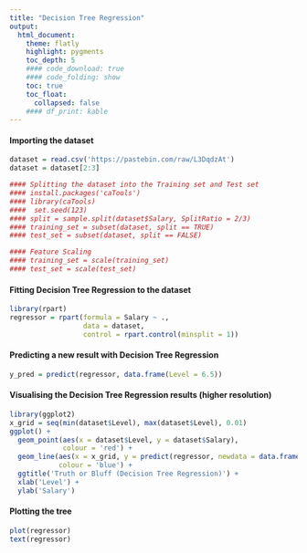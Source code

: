 ```yaml
---
title: "Decision Tree Regression"
output:
  html_document:
    theme: flatly
    highlight: pygments
    toc_depth: 5
    #### code_download: true
    #### code_folding: show
    toc: true
    toc_float:
      collapsed: false
    #### df_print: kable
---
```


#### Importing the dataset
```r
dataset = read.csv('https://pastebin.com/raw/L3DqdzAt')
dataset = dataset[2:3]
```

```r
#### Splitting the dataset into the Training set and Test set
#### install.packages('caTools')
#### library(caTools)
####  set.seed(123)
#### split = sample.split(dataset$Salary, SplitRatio = 2/3)
#### training_set = subset(dataset, split == TRUE)
#### test_set = subset(dataset, split == FALSE)

#### Feature Scaling
#### training_set = scale(training_set)
#### test_set = scale(test_set)
```

#### Fitting Decision Tree Regression to the dataset
```r
library(rpart)
regressor = rpart(formula = Salary ~ .,
                  data = dataset,
                  control = rpart.control(minsplit = 1))
```


#### Predicting a new result with Decision Tree Regression
```r
y_pred = predict(regressor, data.frame(Level = 6.5))
```


#### Visualising the Decision Tree Regression results (higher resolution)
```r
library(ggplot2)
x_grid = seq(min(dataset$Level), max(dataset$Level), 0.01)
ggplot() +
  geom_point(aes(x = dataset$Level, y = dataset$Salary),
             colour = 'red') +
  geom_line(aes(x = x_grid, y = predict(regressor, newdata = data.frame(Level = x_grid))),
            colour = 'blue') +
  ggtitle('Truth or Bluff (Decision Tree Regression)') +
  xlab('Level') +
  ylab('Salary')
```


#### Plotting the tree
```r
plot(regressor)
text(regressor)
```



